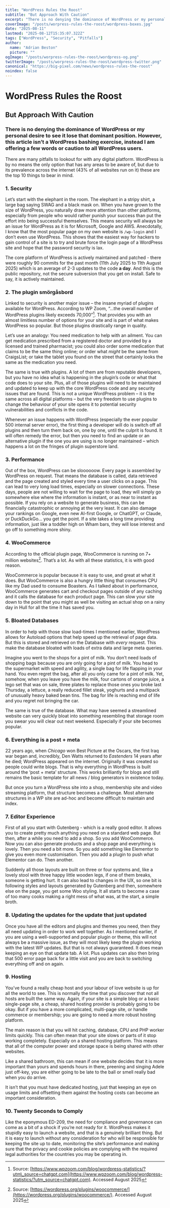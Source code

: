```yaml
---
title: "WordPress Rules the Roost"
subtitle: "But Approach With Caution"
excerpt: "There is no denying the dominance of WordPress or my personal desire to see it lose that dominant position. However, this article isn’t a WordPress bashing exercise, instead I am offering a few words or caution to all WordPress users."
coverImage: "/posts/worpress-rules-the-roost/wordpress-boxes.jpg"
date: "2025-08-11"
lastmod: "2025-08-12T15:35:07.322Z"
tags: ["WordPress", "Security", "Pitfalls"]
author:
  name: "Adrian Beston"
  picture: ""
ogImage: "/posts/worpress-rules-the-roost/wordpress-og.png"
twitterImage: "/posts/worpress-rules-the-roost/wordpress-twitter.png"
canonical: "https://big-pixel.com/news/wordpress-rules-the-roost"
noindex: false
---
```


# WordPress Rules the Roost

## But Approach With Caution

### There is no denying the dominance of WordPress or my personal desire to see it lose that dominant position. However, this article isn’t a WordPress bashing exercise, instead I am offering a few words or caution to all WordPress users.

There are many pitfalls to lookout for with any digital platform. WordPress is by no means the only option that has any areas to be aware of, but due to its prevalence across the internet (43% of all websites run on it) these are the top 10 things to bear in mind.

### 1. Security
Let’s start with the elephant in the room. The elephant in a stripy shirt, a large bag saying SWAG and a black mask on. When you have grown to the size of WordPress, you naturally draw more attention than other platforms, especially from people who would rather punish your success than put the effort into being successful themselves. This means security will always be an issue for WordPress as it is for Microsoft, Google and AWS. Anecdotally, I know that the most popular page on my own website is `/wp-login` and I don’t even use WordPress. This shows that the easiest way for hackers to gain control of a site is to try and brute force the login page of a WordPress site and hope that the password security is lax.

The core platform of WordPress is actively maintained and patched - there were roughly 90 commits for the past month (11th July 2025 to 11th August 2025) which is an average of 2-3 updates to the code **a day**. And this is the public repository, not the secure subversion that you get on install. Safe to say, it is actively maintained.

### 2. The plugin smörgåsbord
Linked to security is another major issue – the insane myriad of plugins available for WordPress. According to WP Zoom, “…the overall number of WordPress plugins likely exceeds 70,000”[^1]. That provides you with an almost limitless number of options for your site and is part of what makes WordPress so popular. But those plugins drastically range in quality.

Let’s use an analogy: You need medication to help with an ailment. You can get medication prescribed from a registered doctor and provided by a licensed and trained pharmacist; you could also order some medication that claims to be the same thing online; or order what _might_ be the same from CraigsList; or take the tablet you found on the street that certainly looks the same as the medication you need.

The same is true with plugins. A lot of them are from reputable developers, but you have no idea what is happening in the plugin’s code or what that code does to your site. Plus, all of those plugins will need to be maintained and updated to keep up with the core WordPress code and any security issues that are found. This is not a unique WordPress problem – it is the same across all digital platforms – but the very freedom to use plugins to change the behaviour of your site opens it to potential security vulnerabilities and conflicts in the code.

Whenever an issue happens with WordPress (especially the ever popular 500 internal server error), the first thing a developer will do is switch off all plugins and then turn them back on, one by one, until the culprit is found. It will often remedy the error, but then you need to find an update or an alternative plugin if the one you are using is no longer maintained – which happens a lot on the fringes of plugin superstore land.

### 3. Performance
Out of the box, WordPress can be sloooooow. Every page is assembled by WordPress on request. That means the database is called, data retrieved and the page created and styled every time a user clicks on a page. This can lead to very long load times, especially on slower connections. These days, people are not willing to wait for the page to load, they will simply go somewhere else where the information is instant, or as near to instant as possible. If you rely on a website to generate business, this can be financially catastrophic or annoying at the very least. It can also damage your rankings on Google, even new AI-first Google, or ChatGPT, or Claude, or DuckDuckGo… you get the point. If a site takes a long time providing information, just like a toddler high on Wham bars, they will lose interest and go off to something more shiny.

### 4. WooCommerce
According to the official plugin page, WooCommerce is running on 7+ million websites[^2]. That’s a lot. As with all these statistics, it is with good reason.

WooCommerce is popular because it is easy to use, and great at what it does. But WooCommerce is also a hungry little thing that consumes CPU like my Dad used to consume Boasters. As I talked about in performance, WooCommerce generates cart and checkout pages outside of any caching and it calls the database for each product page. This can slow your site down to the point that you might as well be visiting an actual shop on a rainy day in Hull for all the time it has saved you.

### 5. Bloated Databases
In order to help with those slow load-times I mentioned earlier, WordPress allows for Autoload options that help speed up the retrieval of page data. But this is stored and retrieved on the Database with _every_ request. This make the database bloated with loads of extra data and large meta queries.

Imagine you went to the shops for a pint of milk. You don’t need loads of shopping bags because you are only going for a pint of milk. You head to the supermarket with speed and agility, a single bag for life flapping in your hand. You even regret the bag, after all you only came for a pint of milk. Yet, somehow, when you leave you have the milk, four cartons of orange juice, a lego set that was on sale, three plates to replace those ones you broke last Thursday, a lettuce, a really reduced fillet steak, yoghurts and a multipack of unusually heavy baked bean tins. The bag for life is reaching end of life and you regret not bringing the car.

The same is true of the database. What may have seemed a streamlined website can very quickly bloat into something resembling that storage room you swear you will clear out next weekend. Especially if your site becomes popular.

### 6. Everything is a post + meta
22 years ago, when _Chicago_ won Best Picture at the Oscars, the first Iraq war began and, incredibly, Den Watts returned to _Eastenders_ 14 years after he died; WordPress appeared on the internet. Originally it was created so people could write blogs. That is why everything in WordPress is built around the ‘post + meta’ structure. This works brilliantly for blogs and still remains the basic template for all news / blog generators in existence today.

But once you turn a WordPress site into a shop, membership site and video streaming platform, that structure becomes a challenge. Most alternate structures in a WP site are ad-hoc and become difficult to maintain and index.

### 7. Editor Experience
First of all you start with Gutenberg - which is a really good editor. It allows you to create pretty much anything you need on a standard web page. But then, after a while you need to add a shop. So you add WooCommerce. Now you can also generate products and a shop page and everything is lovely. Then you need a bit more. So you add something like Elementor to give you even more customisation. Then you add a plugin to push what Elementor can do. Then another.

Suddenly all those layouts are built on three or four systems and, like a lovely stool with three happy little wooden legs, if one of them breaks, someone is getting hurt. It can also lead to changes in the UX, so one bit is following styles and layouts generated by Gutenberg and then, somewhere else on the page, you get some Woo styling. It all starts to become a case of too many cooks making a right mess of what was, at the start, a simple broth.

### 8. Updating the updates for the update that just updated
Once you have all the editors and plugins and themes you need, then they all need updating in order to work well together. As I mentioned earlier, if you are using a well-supported and popular plugin or theme, this will not always be a massive issue, as they will most likely keep the plugin working with the latest WP updates. But that is not always guaranteed. It does mean keeping an eye on that update tab. A lot. Plus updates can also then bring that 500 error page back for a little visit and you are back to switching everything off and on again.

### 9. Hosting
You’ve found a really cheap host and your labour of love website is up for all the world to see. This is normally the time that you discover that not all hosts are built the same way. Again, if your site is a simple blog or a basic single-page site, a cheap, shared hosting provider is probably going to be okay. But if you have a more complicated, multi-page site, or handle commerce or membership; you are going to need a more robust hosting platform.

The main reason is that you will hit caching, database, CPU and PHP worker limits quickly. This can often mean that your site slows or parts of it stop working completely. Especially on a shared hosting platform. This means that all of the computer power and storage space is being shared with other websites.

Like a shared bathroom, this can mean if one website decides that it is more important than yours and spends hours in there, preening and singing Adele just off-key, you are either going to be late to the ball or smell really bad when you do arrive.

It isn’t that you must have dedicated hosting, just that keeping an eye on usage limits and offsetting them against the hosting costs can become an important consideration.

### 10. Twenty Seconds to Comply
Like the eponymous ED-209, the need for compliance and governance can come as a bit of a shock if you’re not ready for it. WordPress makes it stupidly easy to launch a website, and that is a genuinely brilliant thing. But it is easy to launch without any consideration for who will be responsible for keeping the site up to date, monitoring the site’s performance and making sure that the privacy and cookie policies are complying with the required legal authorities for the countries you may be operating in.


[^1]:	Source: [https://www.wpzoom.com/blog/wordpress-statistics/?utm\_source=chatgpt.com](https://www.wpzoom.com/blog/wordpress-statistics/?utm_source=chatgpt.com). Accessed August 2025

[^2]:	Source: [https://wordpress.org/plugins/woocommerce/](https://wordpress.org/plugins/woocommerce/). Accessed August 2025
